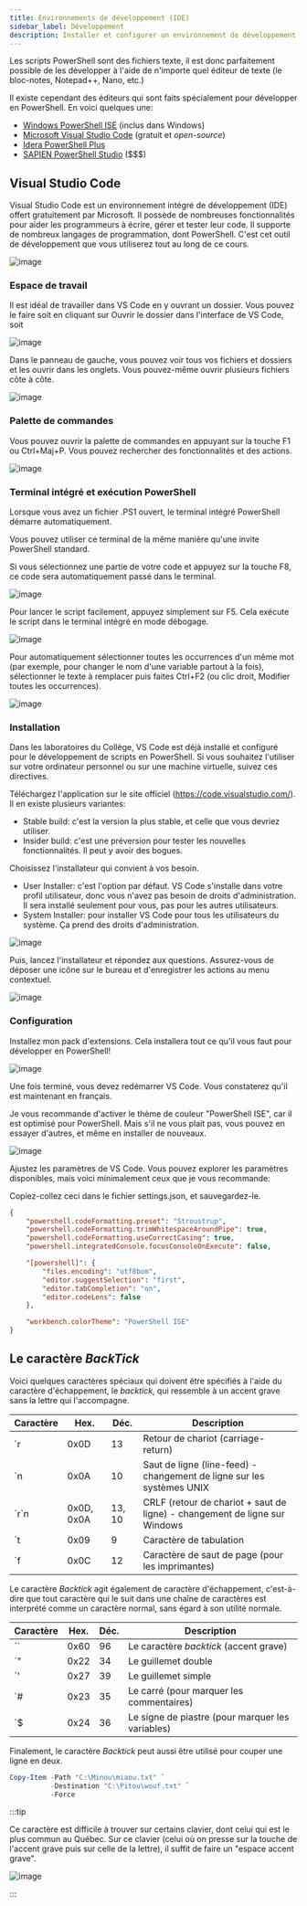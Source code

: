 ```yaml
---
title: Environnements de développement (IDE)
sidebar_label: Développement
description: Installer et configurer un environnement de développement intégré pour PowerShell
---
```


Les scripts PowerShell sont des fichiers texte, il est donc parfaitement possible de les développer à l'aide de n'importe quel éditeur de texte (le bloc-notes, Notepad++, Nano, etc.)

Il existe cependant des éditeurs qui sont faits spécialement pour développer en PowerShell. En voici quelques une:
- [Windows PowerShell ISE](https://learn.microsoft.com/fr-ca/powershell/scripting/windows-powershell/ise/introducing-the-windows-powershell-ise?view=powershell-5.1) (inclus dans Windows)
- [Microsoft Visual Studio Code](https://code.visualstudio.com/) (gratuit et *open-source*)
- [Idera PowerShell Plus](https://www.idera.com/productssolutions/freetools/powershellplus/)
- [SAPIEN PowerShell Studio](https://www.sapien.com/software/powershell_studio) ($$$)


## Visual Studio Code

Visual Studio Code est un environnement intégré de développement (IDE) offert gratuitement par Microsoft. Il possède de nombreuses fonctionnalités pour aider les programmeurs à écrire, gérer et tester leur code. Il supporte de nombreux langages de programmation, dont PowerShell. C'est cet outil de développement que vous utiliserez tout au long de ce cours.

![image](r05_06a.png)


### Espace de travail

Il est idéal de travailler dans VS Code en y ouvrant un dossier. Vous pouvez le faire soit en cliquant sur Ouvrir le dossier dans l'interface de VS Code, soit 

![image](r05_06b.png)

Dans le panneau de gauche, vous pouvez voir tous vos fichiers et dossiers et les ouvrir dans les onglets. Vous pouvez-même ouvrir plusieurs fichiers côte à côte.

![image](r05_06c.png)


### Palette de commandes

Vous pouvez ouvrir la palette de commandes en appuyant sur la touche F1 ou Ctrl+Maj+P. Vous pouvez rechercher des fonctionnalités et des actions.

![image](r05_06d.png)


### Terminal intégré et exécution PowerShell

Lorsque vous avez un fichier .PS1 ouvert, le terminal intégré PowerShell démarre automatiquement.

Vous pouvez utiliser ce terminal de la même manière qu'une invite PowerShell standard.

Si vous sélectionnez une partie de votre code et appuyez sur la touche F8, ce code sera automatiquement passé dans le terminal.

![image](r05_06e.png)


Pour lancer le script facilement, appuyez simplement sur F5. Cela exécute le script dans le terminal intégré en mode débogage.

![image](r05_06f.png)


Pour automatiquement sélectionner toutes les occurrences d'un même mot (par exemple, pour changer le nom d'une variable partout à la fois), sélectionner le texte à remplacer puis faites Ctrl+F2 (ou clic droit, Modifier toutes les occurrences).

![image](r05_06g.png)


### Installation

Dans les laboratoires du Collège, VS Code est déjà installé et configuré pour le développement de scripts en PowerShell. Si vous souhaitez l'utiliser sur votre ordinateur personnel ou sur une machine virtuelle, suivez ces directives.

Téléchargez l'application sur le site officiel (https://code.visualstudio.com/). Il en existe plusieurs variantes:
- Stable build: c'est la version la plus stable, et celle que vous devriez utiliser.
- Insider build: c'est une préversion pour tester les nouvelles fonctionnalités. Il peut y avoir des bogues.

Choisissez l'installateur qui convient à vos besoin.

- User Installer: c'est l'option par défaut. VS Code s'installe dans votre profil utilisateur, donc vous n'avez pas besoin de droits d'administration. Il sera installé seulement pour vous, pas pour les autres utilisateurs.
- System Installer: pour installer VS Code pour tous les utilisateurs du système. Ça prend des droits d'administration.

![image](r05_06h.png)

Puis, lancez l'installateur et répondez aux questions. Assurez-vous de déposer une icône sur le bureau et d'enregistrer les actions au menu contextuel.

![image](r05_06i.png)


### Configuration

Installez mon pack d'extensions. Cela installera tout ce qu'il vous faut pour développer en PowerShell!

![image](r05_06j.png)

Une fois terminé, vous devez redémarrer VS Code. Vous constaterez qu'il est maintenant en français.

Je vous recommande d'activer le thème de couleur "PowerShell ISE", car il est optimisé pour PowerShell. Mais s'il ne vous plait pas, vous pouvez en essayer d'autres, et même en installer de nouveaux.

![image](r05_06k.png)

Ajustez les paramètres de VS Code. Vous pouvez explorer les paramètres disponibles, mais voici minimalement ceux que je vous recommande:

Copiez-collez ceci dans le fichier settings.json, et sauvegardez-le.

```json
{
    "powershell.codeFormatting.preset": "Stroustrup",
    "powershell.codeFormatting.trimWhitespaceAroundPipe": true,
    "powershell.codeFormatting.useCorrectCasing": true,
    "powershell.integratedConsole.focusConsoleOnExecute": false,

    "[powershell]": {
        "files.encoding": "utf8bom",
        "editor.suggestSelection": "first",
        "editor.tabCompletion": "on",
        "editor.codeLens": false
    },

    "workbench.colorTheme": "PowerShell ISE"   
}
```


## Le caractère *BackTick*

Voici quelques caractères spéciaux qui doivent être spécifiés à l'aide du caractère d'échappement, le *backtick*, qui ressemble à un accent grave sans la lettre qui l'accompagne.

| Caractère | Hex. | Déc. | Description |
| -- | -- | -- | -- |
| \`r | 0x0D | 13 | Retour de chariot (carriage-return) |
| \`n | 0x0A | 10 | Saut de ligne (line-feed) - changement de ligne sur les systèmes UNIX
| \`r\`n | 0x0D, 0x0A | 13, 10 | CRLF (retour de chariot + saut de ligne) - changement de ligne sur Windows |
| \`t | 0x09 | 9 | Caractère de tabulation |
| \`f | 0x0C | 12 | Caractère de saut de page (pour les imprimantes) |


Le caractère *Backtick* agit également de caractère d'échappement, c'est-à-dire que tout caractère qui le suit dans une chaîne de caractères est interprété comme un caractère normal, sans égard à son utilité normale.

| Caractère | Hex. | Déc. | Description |
| -- | -- | -- | -- |
| \`\` | 0x60 | 96 | Le caractère *backtick* (accent grave) |
| \`" | 0x22 | 34 | Le guillemet double |
| \`' | 0x27 | 39 | Le guillemet simple |
| \`# | 0x23 | 35 | Le carré (pour marquer les commentaires) |
| \`$ | 0x24 | 36 | Le signe de piastre (pour marquer les variables) |

Finalement, le caractère *Backtick* peut aussi être utilisé pour couper une ligne en deux.

```powershell
Copy-Item -Path "C:\Minou\miaou.txt" `
          -Destination "C:\Pitou\wouf.txt" `
          -Force
```


:::tip

Ce caractère est difficile à trouver sur certains clavier, dont celui qui est le plus commun au Québec. Sur ce clavier (celui où on presse sur la touche de l'accent grave puis sur celle de la lettre), il suffit de faire un "espace accent grave".

![image](r05_05a.png)

:::

